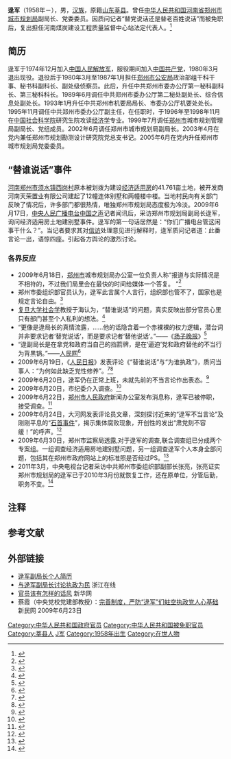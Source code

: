 {{Infobox Biography
|subject_name = 逯軍
|image_name = 
|image_size = 
|image_caption = 
|date_of_birth = 1958年
|place_of_birth = {{PRC}}
|date_of_death = 
|place_of_death = 
|occupation = [[郑州市|郑州市]][[城市规划局|城市规划局]]副局长、党委委员
}}

'''逯军'''（1958年－），男，[[汉族|汉族]]，原籍[[山东|山东]][[莘县|莘县]]。曾任[[中华人民共和国|中华人民共和国]][[河南省|河南省]][[郑州市|郑州市]][[城市规划局|城市规划局]]副局长、党委委员。因质问记者“替党说话还是替老百姓说话”而被免职后，复出担任河南煤炭建设工程质量监督中心站法定代表人。<ref>{{cite web |url = http://www.zaobao.com/wencui/2011/01/others110108cc.shtml |title = 郑州官方确认“替谁说话”官员逯军9个月前已复职 |publisher = （联合早报网讯）CCTV报道 |date = 2011-01-08 |access-date = 2011-01-08 |archive-date = 2011-01-20 |archive-url = https://web.archive.org/web/20110120124516/http://zaobao.com/wencui/2011/01/others110108cc.shtml |dead-url = no }}</ref>

== 简历 ==
逯军于1974年12月加入[[中国人民解放军|中国人民解放军]]，服役期间加入[[中国共产党|中国共产党]]，1980年3月退出现役。退役后于1980年3月至1987年1月担任[[郑州市|郑州市]][[公安局|公安局]]政治部组干科干事、秘书科副科长、副处级侦察员。此后，升任中共郑州市委办公厅第一秘科副科长、第三秘科科长。1989年6月调任中共郑州市委办公厅第二秘处副处长、综合信息处副处长。1993年1月升任中共郑州市机要局局长、市委办公厅机要处处长。1995年11月调任中共郑州市委办公厅副主任，在任职时，于1996年至1998年11月在[[中国社会科学院|中国社会科学院]]研究生院攻读[[经济学|经济学]]专业。1999年7月调任[[郑州市|郑州市]]城市规划管理局副局长、党组成员。2002年6月调任郑州市城市规划局副局长。2003年4月在党内兼任郑州市规划勘测设计研究院党总支书记。2005年6月在党内升任郑州市城市规划局党委委员。

== “替谁说话”事件 ==
[[河南|河南]][[郑州市|郑州市]][[须水镇|须水镇]][[西岗村|西岗村]]原本被划拨为建设[[经济适用房|经济适用房]]的41.761亩土地，被开发商河南天荣置业有限公司建起了12幢连体别墅和两幢楼中楼。当地村民向有关部门反映了情况后，许多部门都很热情，唯独郑州市规划局态度极为冷淡。2009年6月17日，[[中央人民广播电台|中央人民广播电台]][[中央人民广播电台中国之声|中国之声]]记者闻讯后，采访郑州市规划局副局长逯军，询问经济适用房土地建别墅事件。逯军的第一句话居然是：“你们广播电台管这闲事干什么？”。当记者要求其对[[信访|信访]]处理意见进行解释时，逯军质问记者道：{{cquote |你是准备替党说话，还是准备替老百姓说话？}}此番言论一出，语惊四座。引起各方舆论的激烈讨论。

=== 各界反应 ===
* 2009年6月18日，[[郑州市|郑州市]]城市规划局办公室一位负责人称“报道与实际情况是不相符的，不过我们局里会在最快的时间给媒体一个答复。 ”<ref>{{cite web |url = http://news.sina.com.cn/o/2009-06-19/123515817786s.shtml |title = 所在单位称报道不实 |publisher = 新浪网(来源：《新闻晚报》) |date = 2009-06-19 |access-date = 2009-06-19 |archive-date = 2016-11-23 |archive-url = https://web.archive.org/web/20161123202527/http://news.sina.com.cn/o/2009-06-19/123515817786s.shtml |dead-url = no }}</ref>
* 郑州市委组织部官员认为，逯军此言属个人言行，组织部也管不了，国家也是规定言论自由。<ref>{{cite web|url =http://newepaper.bjd.com.cn/bjwb/html/2009-06/19/content_157585.htm|title =新闻点点评|publisher =北京日报社|date =2009-06-19}}{{dead link|date=2018年1月 |bot=InternetArchiveBot |fix-attempted=yes }}</ref>
* [[复旦大学|复旦大学]][[社会学|社会学]]教授于海认为，“替谁说话”的问题，真实反映出部分官员心里只有部门甚至个人私利的想法。<ref>{{cite web |url = http://news.ifeng.com/mainland/200906/0619_17_1209492.shtml |title = 郑州规划局副局长逯军遭人肉搜索 |publisher = 凤凰网（来源：《新闻晨报》） |date = 2009-06-19 |access-date = 2009-06-19 |archive-date = 2016-11-23 |archive-url = https://web.archive.org/web/20161123201827/http://news.ifeng.com/mainland/200906/0619_17_1209492.shtml |dead-url = no }}</ref>
* “更像是逯局长的真情流露，……他的话隐含着一个赤裸裸的权力逻辑，潜台词并非要求记者‘替党说话’，而是要求记者‘替他说话’。”——《[[扬子晚报|扬子晚报]]》<ref>{{cite web |url = http://opinion.people.com.cn/GB/9497197.html |title = 逯局长其实是要记者“替他说话” |publisher = 扬子晚报 |date = 2009-06-18 |access-date = 2009-06-19 |archive-date = 2016-03-04 |archive-url = https://web.archive.org/web/20160304123422/http://opinion.people.com.cn/GB/9497197.html |dead-url = no }}</ref>
* “逯副局长是在拿党和政府当自己的挡箭牌，是在‘逼迫’党和政府替他的不当行为背黑锅。”——[[人民网|人民网]]<ref>{{cite web |url = http://society.people.com.cn/GB/1063/9500133.html |title = 逯副局长是在“逼迫”党和政府背黑锅 |publisher = 人民网 |work = 来源：《齐鲁晚报》 |date = 2009-06-18 |access-date = 2009-06-19 |archive-date = 2016-03-04 |archive-url = https://web.archive.org/web/20160304120022/http://society.people.com.cn/GB/1063/9500133.html |dead-url = no }}</ref>
* 2009年6月19日，《[[人民日报|人民日报]]》发表评论《“替谁说话”与“为谁执政”》，质问当事人：“为何如此缺乏党性修养”。<ref>{{cite web|url =http://paper.people.com.cn/rmrb/html/2009-06/19/content_278187.htm|title =“替谁说话”与“为谁执政”（人民时评）|publisher =人民日报|date =2009-06-19|deadurl =yes|archiveurl =https://web.archive.org/web/20090622193211/http://paper.people.com.cn/rmrb/html/2009-06/19/content_278187.htm|archivedate =2009-06-22|access-date =2009-06-24}}</ref><ref>{{cite web |url = http://news.ifeng.com/mainland/200906/0620_17_1211164.shtml |title = 人民日报刊发评论文章质问逯军 |publisher = 凤凰网（来源：《南方都市报》） |date = 2009-06-20 |access-date = 2009-06-20 |archive-date = 2016-11-23 |archive-url = https://web.archive.org/web/20161123201829/http://news.ifeng.com/mainland/200906/0620_17_1211164.shtml |dead-url = no }}</ref>{{NoteTag|中国共产党所谓党员的“党性”参阅：{{cite book |title = 《[[中国共产党章程|中国共产党章程]]》 |author = [[中国共产党第十七次全国代表大会|中国共产党第十七次全国代表大会]]部分修改 |date =2007-10-21|quote = 中国共产党是中国工人阶级的先锋队，……代表中国最广大人民的根本利益。党的最高理想和最终目标是实现共产主义。 |page = 第1页}}}}
* 2009年6月20日，逯军仍在正常上班，未就先前的不当言论作出表态。<ref>{{cite web |url = http://politics.people.com.cn/GB/14562/9510759.html |title = 郑州市委组织部回应:逯军依国家规定有言论自由权 |publisher = 人民网（来源：新华网） |date = 2009-06-20 |access-date = 2009-06-20 |archive-date = 2016-03-04 |archive-url = https://web.archive.org/web/20160304090414/http://politics.people.com.cn/GB/14562/9510759.html |dead-url = no }}</ref>
* 2009年6月20日，市纪委介入调查。<ref>{{cite web |url = http://news.sina.com.cn/c/2009-06-20/032518056546.shtml |title = 郑州官员质问记者替谁说话续：市纪委介入调查 |publisher = 新浪网（来源：东方网） |date = 2009-06-20 |access-date = 2009-06-20 |archive-date = 2020-05-14 |archive-url = https://web.archive.org/web/20200514065645/http://news.sina.com.cn/c/2009-06-20/032518056546.shtml |dead-url = no }}</ref>
* 2009年6月22日，[[郑州市人民政府|郑州市人民政府]]新闻办公室发布消息称，逯军已被停职，接受调查。<ref>{{cite web |url = http://news.ifeng.com/mainland/200906/0622_17_1214091.shtml |title = 郑州官员质问记者替谁说话续：被停职调查 |publisher = 凤凰网（来源：大河网） |date = 2009-06-22 |access-date = 2009-06-22 |archive-date = 2016-11-23 |archive-url = https://web.archive.org/web/20161123202300/http://news.ifeng.com/mainland/200906/0622_17_1214091.shtml |dead-url = no }}</ref>
* 2009年6月24日，大河网发表评论员文章，深刻探讨近来的“逯军不当言论”及刚刚平息的“[[石首事件|石首事件]]”，揭示集体腐败现象，开创性的发出“肃党刻不容缓！”的呼声。<ref>{{cite web |url = http://www.dahe.cn/xwzx/txsy/jrsp/t20090624_1587428.htm |author = 黄晨灏 |title = 肃党刻不容缓，开除“逯军”之流公职势在必行 |website = 大河] |date = 2009-06-24 |access-date = 2009-06-24 |archive-date = 2016-03-06 |archive-url = https://web.archive.org/web/20160306100440/http://www.dahe.cn/xwzx/txsy/jrsp/t20090624_1587428.htm |dead-url = no }}</ref>
* 2009年6月30日，郑州市监察局透露,对于逯军的调查,联合调查组已分成两个专案组。一组调查经济适用房地建别墅问题，另一组调查逯军个人本身全部问题，包括其在郑州市政府网站上的标准照是否经过PS。<ref>{{cite web |url = http://e.cdqss.com/html/2009-06/30/content_57057.htm |title = 郑州成立两个调查组调查逯军 |publisher = 成都商报（电子版） |date = 2009-06-30 |access-date = 2009-06-30 |archive-url = https://web.archive.org/web/20090704021022/http://e.cdqss.com/html/2009-06/30/content_57057.htm |archive-date = 2009-07-04 |dead-url = yes }}</ref>
* 2011年3月，中央电视台记者采访中共郑州市委组织部副部长张亮，张亮证实郑州市规划局的逯军已于2010年3月份就恢复工作，还在原单位，分管后勤，职务不变。<ref>{{cite web|accessdate=2019-01-31|title=郑州官方确认“替谁说话”官员逯军已复职|url=http://news.163.com/11/0108/03/6PRJCRNF0001124J.html|website=网易新闻|archive-date=2019-02-01|archive-url=https://web.archive.org/web/20190201013424/http://news.163.com/11/0108/03/6PRJCRNF0001124J.html|dead-url=no}}</ref>

== 注释==
{{NoteFoot}}

== 参考文献 ==
{{Reflist|2}}

== 外部链接 ==
{{Wikiquote}}
* [https://web.archive.org/web/20090621005424/http://news.iqilu.com/xinwenrenwu/20090618/84867.html 逯军副局长个人简历]
* [https://web.archive.org/web/20090620232928/http://news.zjol.com.cn/05news_index/system/2009/06/19/015604292.shtml 与逯军副局长讨论执政为民] 浙江在线
* [http://www.news.cn/politics/2009jrht13/ 官员该有怎样的话风] {{Wayback|url=http://www.news.cn/politics/2009jrht13/ |date=20161123202108 }} 新华网
* 蔡霞（中央党校党建部教授）：[http://news.xinmin.cn/opinion/xmwp/2009/06/23/2136923.html 完善制度，严防“逯军”们蛀空执政党人心基础] {{Wayback|url=http://news.xinmin.cn/opinion/xmwp/2009/06/23/2136923.html |date=20160304203411 }} 新民网 2009年6月23日

{{DEFAULTSORT:Lu Jun}}
[[Category:中华人民共和国政府官员|Category:中华人民共和国政府官员]]
[[Category:中华人民共和国被免职官员|Category:中华人民共和国被免职官员]]
[[Category:莘县人|Category:莘县人]]
[[Category:逯姓|J军]]
[[Category:1958年出生|Category:1958年出生]]
[[Category:在世人物|Category:在世人物]]